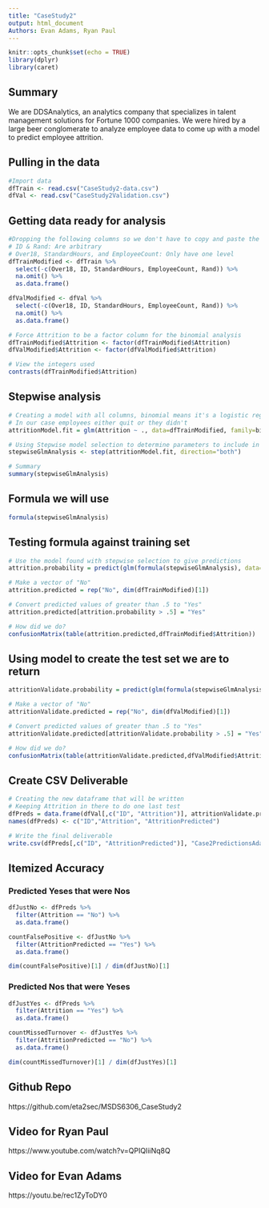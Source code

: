 ```yaml
---
title: "CaseStudy2"
output: html_document
Authors: Evan Adams, Ryan Paul
---
```


```r
knitr::opts_chunk$set(echo = TRUE)
library(dplyr)
library(caret)
```
## Summary
We are DDSAnalytics, an analytics company that specializes in talent management solutions for Fortune 1000 companies. We were hired by a large beer conglomerate to analyze employee data to come up with a model to predict employee attrition.

## Pulling in the data
```r
#Import data
dfTrain <- read.csv("CaseStudy2-data.csv")
dfVal <- read.csv("CaseStudy2Validation.csv")
```

## Getting data ready for analysis
```r
#Dropping the following columns so we don't have to copy and paste the code dropping the columns in the analysis every time
# ID & Rand: Are arbitrary
# Over18, StandardHours, and EmployeeCount: Only have one level
dfTrainModified <- dfTrain %>%
  select(-c(Over18, ID, StandardHours, EmployeeCount, Rand)) %>%
  na.omit() %>%
  as.data.frame()

dfValModified <- dfVal %>%
  select(-c(Over18, ID, StandardHours, EmployeeCount, Rand)) %>%
  na.omit() %>%
  as.data.frame()

# Force Attrition to be a factor column for the binomial analysis
dfTrainModified$Attrition <- factor(dfTrainModified$Attrition)
dfValModified$Attrition <- factor(dfValModified$Attrition)

# View the integers used
contrasts(dfTrainModified$Attrition)
```

## Stepwise analysis
```r
# Creating a model with all columns, binomial means it's a logistic regression, or regression with only two outcomes
# In our case employees either quit or they didn't
attritionModel.fit = glm(Attrition ~ ., data=dfTrainModified, family=binomial)

# Using Stepwise model selection to determine parameters to include in the overall formula
stepwiseGlmAnalysis <- step(attritionModel.fit, direction="both")

# Summary 
summary(stepwiseGlmAnalysis)
```

## Formula we will use
```r
formula(stepwiseGlmAnalysis)
```

## Testing formula against training set
```r
# Use the model found with stepwise selection to give predictions
attrition.probability = predict(glm(formula(stepwiseGlmAnalysis), data=dfTrainModified, family=binomial), dfTrainModified, type="response")

# Make a vector of "No"
attrition.predicted = rep("No", dim(dfTrainModified)[1])

# Convert predicted values of greater than .5 to "Yes"
attrition.predicted[attrition.probability > .5] = "Yes"

# How did we do?
confusionMatrix(table(attrition.predicted,dfTrainModified$Attrition))
```

## Using model to create the test set we are to return
```r
attritionValidate.probability = predict(glm(formula(stepwiseGlmAnalysis), data=dfValModified, family=binomial), dfValModified, type="response")

# Make a vector of "No"
attritionValidate.predicted = rep("No", dim(dfValModified)[1])

# Convert predicted values of greater than .5 to "Yes"
attritionValidate.predicted[attritionValidate.probability > .5] = "Yes"

# How did we do?
confusionMatrix(table(attritionValidate.predicted,dfValModified$Attrition))
```

## Create CSV Deliverable
```r
# Creating the new dataframe that will be written
# Keeping Attrition in there to do one last test
dfPreds = data.frame(dfVal[,c("ID", "Attrition")], attritionValidate.predicted)
names(dfPreds) <- c("ID","Attrition", "AttritionPredicted")

# Write the final deliverable
write.csv(dfPreds[,c("ID", "AttritionPredicted")], "Case2PredictionsAdams_Paul.csv", row.names = FALSE)
```

## Itemized Accuracy
### Predicted Yeses that were Nos
```r
dfJustNo <- dfPreds %>%
  filter(Attrition == "No") %>%
  as.data.frame()

countFalsePositive <- dfJustNo %>%
  filter(AttritionPredicted == "Yes") %>%
  as.data.frame()

dim(countFalsePositive)[1] / dim(dfJustNo)[1]
```

### Predicted Nos that were Yeses
```r
dfJustYes <- dfPreds %>%
  filter(Attrition == "Yes") %>%
  as.data.frame()

countMissedTurnover <- dfJustYes %>%
  filter(AttritionPredicted == "No") %>%
  as.data.frame()

dim(countMissedTurnover)[1] / dim(dfJustYes)[1]
```

## Github Repo
https://github.com/eta2sec/MSDS6306_CaseStudy2

## Video for Ryan Paul
https://www.youtube.com/watch?v=QPIQIiiNq8Q

## Video for Evan Adams
https://youtu.be/rec1ZyToDY0